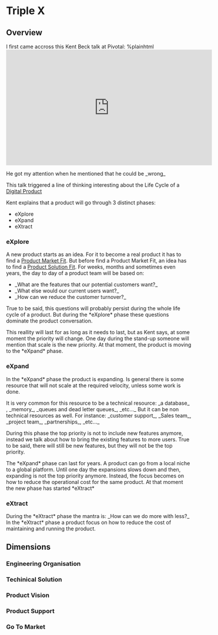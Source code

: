 
= Triple X =

== Overview ==

I first came accross this Kent Beck talk at Pivotal:
%plainhtml <iframe width="560" height="315" src="https://www.youtube.com/embed/YX2XR73LnRY" title="YouTube video player" frameborder="0" allow="accelerometer; autoplay; clipboard-write; encrypted-media; gyroscope; picture-in-picture" allowfullscreen></iframe>

He got my attention when he mentioned that he could be _wrong_

This talk triggered a line of thinking interesting about the Life Cycle of a [[Digital Product]]

Kent explains that a product will go through 3 distinct phases:
* eXplore
* eXpand
* eXtract

=== eXplore ===
A new product starts as an idea.
For it to become a real product it has to find a [[Product Market Fit]].
But before find a Product Market Fit, an idea has to find a [[Product Solution Fit]].
For weeks, months and sometimes even years, the day to day of a product team will be based on:
* _What are the features that our potential customers want?_
* _What else would our current users want?_
* _How can we reduce the customer turnover?_

True to be said, this questions will probably persist during the whole life cycle of a product. But during the *eXplore* phase these questions dominate the product conversation.

This reallity will last for as long as it needs to last, but as Kent says, at some moment the priority will change.
One day during the stand-up someone will mention that scale is the new priority. At that moment, the product is moving to the *eXpand* phase.

=== eXpand ===
In the *eXpand* phase the product is expanding.
Is general there is some resource that will not scale at the required velocity, unless some work is done.

It is very common for this resource to be a technical resource: _a database_ , _memory_, _queues and dead letter queues_, _etc..._
But it can be non technical resources as well. For instance: _customer support_, _Sales team_, _project team_, _partnerships_, _etc..._

During this phase the top priority is not to include new features anymore, instead we talk about how to bring the existing features to more users. True to be said, there will still be new features, but they will not be the top priority.

The *eXpand* phase can last for years. A product can go from a local niche to a global platform.
Until one day the expansions slows down and then, expanding is not the top priority anymore. Instead, the focus becomes on how to reduce the operational cost for the same product. At that moment the new phase has started *eXtract*

=== eXtract ===
During the *eXtract* phase the mantra is: _How can we do more with less?_
In the *eXtract* phase a product focus on how to reduce the cost of maintaining and running the product.

== Dimensions ==
=== Engineering Organisation ===
=== Techinical Solution ===
=== Product Vision ===
=== Product Support ===
=== Go To Market ===
